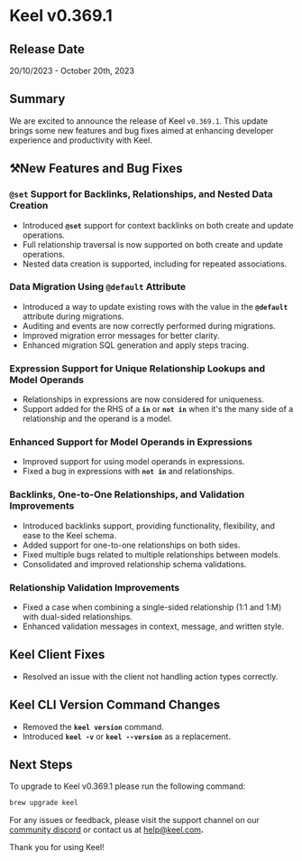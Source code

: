 # Keel v0.369.1

## Release Date

20/10/2023 - October 20th, 2023

## Summary

We are excited to announce the release of Keel `v0.369.1`. This update brings some new features and bug fixes aimed at enhancing developer experience and productivity with Keel.

## ⚒️New Features  and Bug Fixes

### `@set` Support for Backlinks, Relationships, and Nested Data Creation

- Introduced **`@set`** support for context backlinks on both create and update operations.
- Full relationship traversal is now supported on both create and update operations.
- Nested data creation is supported, including for repeated associations.

### Data Migration Using `@default` Attribute

- Introduced a way to update existing rows with the value in the **`@default`** attribute during migrations.
- Auditing and events are now correctly performed during migrations.
- Improved migration error messages for better clarity.
- Enhanced migration SQL generation and apply steps tracing.

### Expression Support for Unique Relationship Lookups and Model Operands

- Relationships in expressions are now considered for uniqueness.
- Support added for the RHS of a **`in`** or **`not in`** when it's the many side of a relationship and the operand is a model.

### Enhanced Support for Model Operands in Expressions

- Improved support for using model operands in expressions.
- Fixed a bug in expressions with **`not in`** and relationships.

### Backlinks, One-to-One Relationships, and Validation Improvements

- Introduced backlinks support, providing functionality, flexibility, and ease to the Keel schema.
- Added support for one-to-one relationships on both sides.
- Fixed multiple bugs related to multiple relationships between models.
- Consolidated and improved relationship schema validations.

### Relationship Validation Improvements

- Fixed a case when combining a single-sided relationship (1:1 and 1:M) with dual-sided relationships.
- Enhanced validation messages in context, message, and written style.

## Keel Client Fixes

- Resolved an issue with the client not handling action types correctly.

## Keel CLI Version Command Changes

- Removed the **`keel version`** command.
- Introduced **`keel -v`** or **`keel --version`** as a replacement.

## Next Steps

To upgrade to Keel v0.369.1 please run the following command:

```bash
brew upgrade keel
```

For any issues or feedback, please visit the support channel on our [community discord](https://keel.so/discord) or contact us at [help@keel.com](mailto:help@keel.com)**.**

Thank you for using Keel!

